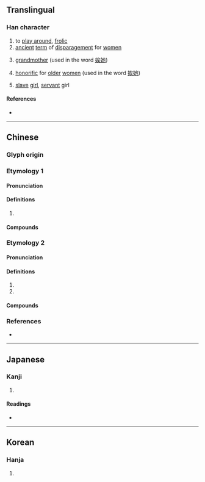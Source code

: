 {{character info}}
==Translingual==

===Han character===
{{Han char|rn=38|rad=女|as=07|sn=10|four=43434|canj=VIOK|ids=⿰女矣}}

# to [[play around]], [[frolic]]
# [[ancient]] [[term]] of [[disparagement]] for [[women]]
# {{lb|mul|dialect}} [[grandmother]] (used in the word [[娭她]])
# {{lb|mul|dialect}} [[honorific]] for [[older]] [[women]] (used in the word [[娭她]])
# [[slave]] [[girl]], [[servant]] girl

====References====
* {{Han ref|kx=0263.200|dkj=06341|dj=0530.060|hdz=21054.140|uh=5A2D|ud=23085|bh=D15D|bd=53597}}

----

==Chinese==

===Glyph origin===
{{Han etym}}

===Etymology 1===
{{zh-forms}}

====Pronunciation====
{{zh-pron
|m=xī
|c=hei1
|mc=y
|oc=2
|cat=
}}

====Definitions====
{{zh-hanzi}}

# {{rfdef|zh}}

====Compounds====
{{zh-der|娭笑}}

===Etymology 2===
{{zh-forms}}

====Pronunciation====
{{zh-pron
|m=āi
|c=oi1,aai1,ngaai1
|mc=
|oc=1
|cat=
}}

====Definitions====
{{zh-hanzi}}

# {{n-g|A dialectal term used to address one's [[paternal]] [[grandmother]].}}
# {{n-g|A term of respect for an elderly woman.}}

====Compounds====
{{zh-der|娭毑|娭她}}

===References===
* {{R:yue:mfccd}}

----

==Japanese==

===Kanji===
{{ja-kanji|grade=|rs=女07}}

# {{rfdef|ja|sort=女07}}

====Readings====
* {{ja-readings|on=[[き]] (ki), [[あい]] (ai)|kun=[[たほむれる]] (tahomureru), [[はしため]] (hashitame)}}

----

==Korean==

===Hanja===
{{ko-hanja|hangeul=애|rv=ae|mr=ae}}

# {{rfdef|ko|sort=女07}}